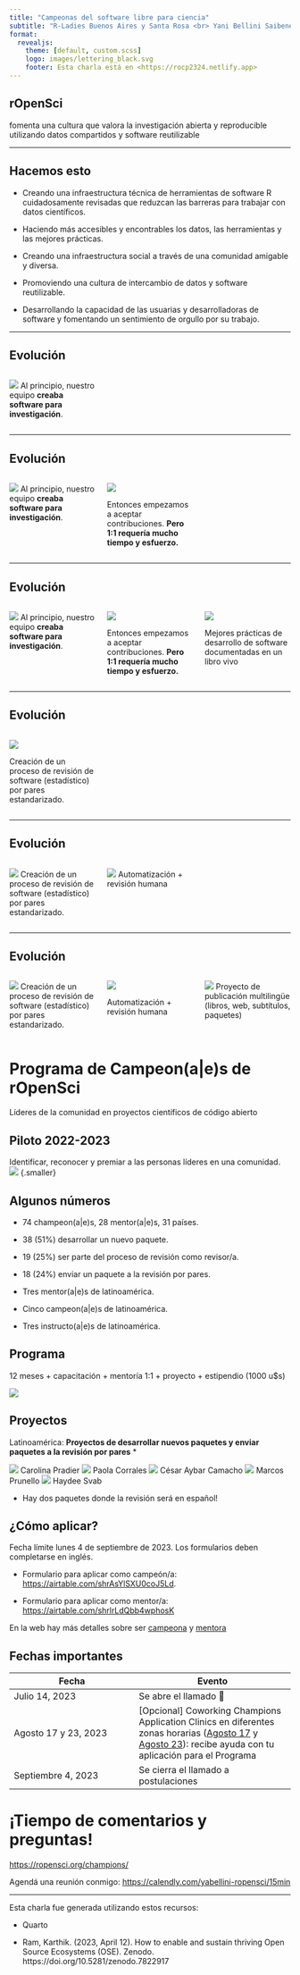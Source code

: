 ```yaml
---
title: "Campeonas del software libre para ciencia"
subtitle: "R-Ladies Buenos Aires y Santa Rosa <br> Yani Bellini Saibene <br> <https://hachyderm.io/@rOpenSci> - <https://fosstodon.org/@yabellini>"
format:
  revealjs: 
    theme: [default, custom.scss]
    logo: images/lettering_black.svg
    footer: Esta charla está en <https://rocp2324.netlify.app>  
---
```


## rOpenSci

fomenta una cultura que valora la investigación [abierta]{.azul} y [reproducible]{.azul} utilizando [datos compartidos]{.azul} y [software reutilizable]{.azul}

---

## Hacemos esto {.smaller}

::: {.incremental}

* Creando una [infraestructura técnica]{.azul} de herramientas de software R cuidadosamente revisadas que reduzcan las barreras para trabajar con datos científicos.

* Haciendo más [accesibles y encontrables]{.azul} los datos, las herramientas y las mejores prácticas.

* Creando una [infraestructura social]{.azul} a través de una [comunidad]{.azul} amigable y diversa.

* [Promoviendo]{.azul} una cultura de intercambio de datos y software reutilizable.

* Desarrollando la [capacidad]{.azul} de las usuarias y desarrolladoras de software y fomentando un sentimiento de orgullo por su trabajo.

::: 

---

## Evolución {.smaller} 

:::: {.columns} 

::: {.column width="30%"}

![](images/flechas_desde_punto_hacia_afuera.png) 
Al principio, nuestro equipo **creaba software para investigación**.
:::


::: {.column width="30%"}

:::


::: {.column width="30%"}

:::

::::

---

## Evolución {.smaller} 


:::: {.columns} 

::: {.column width="30%"}

![](images/flechas_desde_punto_hacia_afuera.png) 
Al principio, nuestro equipo **creaba software para investigación**.
:::


::: {.column width="30%"}
![](images/flechas_entre_puntos.png) 

Entonces empezamos a aceptar contribuciones. **Pero 1:1 requería mucho tiempo y esfuerzo.**
:::


::: {.column width="30%"}

:::

::::

---

## Evolución {.smaller} 

:::: {.columns} 

::: {.column width="30%"}

![](images/flechas_desde_punto_hacia_afuera.png) 
Al principio, nuestro equipo **creaba software para investigación**.
:::


::: {.column width="30%"}
![](images/flechas_entre_puntos.png) 

Entonces empezamos a aceptar contribuciones. **Pero 1:1 requería mucho tiempo y esfuerzo.**
:::


::: {.column width="30%"}
![](images/cover.png) 

Mejores prácticas de desarrollo de software documentadas en un libro vivo
:::

::::


---

## Evolución {.smaller} 


:::: {.columns} 

::: {.column width="30%"}

![](images/packages.png) 

Creación de un proceso de revisión de software (estadístico) por pares estandarizado.

:::


::: {.column width="30%"}



:::


::: {.column width="30%"}

:::

::::

---

## Evolución {.smaller} 


:::: {.columns} 

::: {.column width="30%"}

![](images/packages.png) 
Creación de un proceso de revisión de software (estadístico) por pares estandarizado.
:::


::: {.column width="30%"}


![](images/bot.png) 
Automatización + revisión humana

:::


::: {.column width="30%"}



:::

::::



---

## Evolución {.smaller} 


:::: {.columns} 

::: {.column width="30%"}

![](images/packages.png) 
Creación de un proceso de revisión de software (estadístico) por pares estandarizado.
:::


::: {.column width="30%"}


![](images/bot.png) 

Automatización + revisión humana

:::


::: {.column width="30%"}

![](images/translate.png) 
Proyecto de publicación multilingüe (libros, web, subtítulos, paquetes)

:::

::::


# Programa de Campeon(a|e)s de rOpenSci
Líderes de la comunidad en proyectos científicos de código abierto

## Piloto 2022-2023
[Identificar]{.azul}, [reconocer]{.azul} y [premiar]{.azul} a las personas líderes en una comunidad.
![](images/countriesApplications_es.png) {.smaller}

::: footer

:::  

## Algunos números

* 74 champeon(a|e)s, 28 mentor(a|e)s, 31 países. 

* 38 (51%) desarrollar un nuevo paquete.

* 19 (25%) ser parte del proceso de revisión como revisor/a. 

* 18 (24%) enviar un paquete a la revisión por pares.

* Tres mentor(a|e)s de latinoamérica.

* Cinco campeon(a|e)s de latinoamérica.

* Tres instructo(a|e)s de latinoamérica. 

## Programa

12 meses + capacitación + mentoría 1:1 + proyecto + estipendio (1000 u$s)

![](images/training.png) 

## Proyectos {.smaller} 

Latinoamérica: **Proyectos de desarrollar nuevos paquetes y enviar paquetes a la revisión por pares** *

![](images/eph.png)
Carolina Pradier
![](images/agromet.png)
Paola Corrales
![](images/rgeeextra.png)
César Aybar Camacho
![](images/karel.png)
Marcos Prunello
![](images/odbr.png)
Haydee Svab

* Hay dos paquetes donde la revisión será en español!

##  ¿Cómo aplicar?

Fecha límite [lunes 4 de septiembre de 2023]{.bordo}. Los formularios deben completarse en [inglés]{.bordo}.

* Formulario para aplicar como campeón/a: <https://airtable.com/shrAsYlSXU0coJ5Ld>. 

* Formulario para aplicar como mentor/a: <https://airtable.com/shrlrLdQbb4wphosK>

En la web hay más detalles sobre ser [campeona](https://ropensci.org/champions/programdetails_2023/) y  [mentora](https://ropensci.org/champions/programdetailsmentors_2023/)
    
## Fechas importantes

|Fecha|Evento|
|----|-----|
|Julio 14, 2023|Se abre el llamado  🎉|
|Agosto 17 y 23, 2023|[Opcional] Coworking Champions Application Clinics en diferentes zonas horarias ([Agosto 17](/events/coworking-2023-08-17/) y [Agosto 23](/events/coworking-2023-08-23/)): [recibe ayuda con tu aplicación para el Programa]{.azul} |
|Septiembre 4, 2023|Se cierra el llamado a postulaciones|

# ¡Tiempo de comentarios y preguntas!

<https://ropensci.org/champions/>

Agendá una reunión conmigo: <https://calendly.com/yabellini-ropensci/15min>

---

Esta charla fue generada utilizando estos recursos:

* Quarto

* Ram, Karthik. (2023, April 12). How to enable and sustain thriving Open Source Ecosystems (OSE). Zenodo. https://doi.org/10.5281/zenodo.7822917

